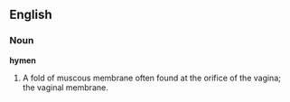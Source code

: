 ==English==

===Noun===

'''hymen'''

#A fold of muscous membrane often found at the orifice of the vagina; the vaginal membrane.